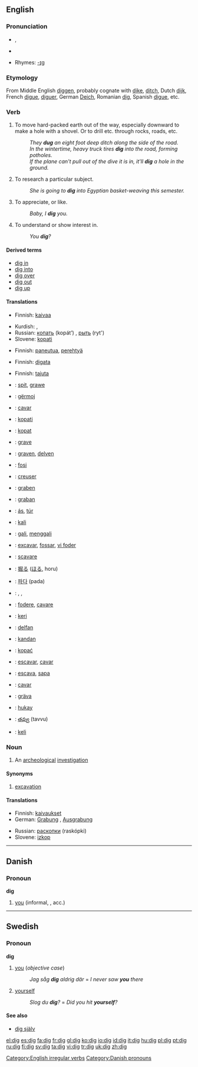 ==English==

===Pronunciation===
* {{IPA|/dɪg/}}, {{SAMPA|/dIg/}}
*{{audio|en-us-dig.ogg|Audio (US)}}

*Rhymes: [[Rhymes:English:-ɪɡ|-ɪɡ]]

===Etymology===
From Middle English [[diggen]], probably cognate with [[dike]], [[ditch]], Dutch [[dijk]], French [[digue]], [[diguer]], German [[Deich]], Romanian [[dig]], Spanish [[digue]], etc.

===Verb===
{{en-verb|digs|digging|dug}}

# To move hard-packed earth out of the way, especially downward to make a hole with a shovel.  Or to drill etc. through rocks, roads, etc.
#:''They '''dug''' an eight foot deep ditch along the side of the road.''
#:''In the wintertime, heavy truck tires '''dig''' into the road, forming potholes.''
#:''If the plane can't pull out of the dive it is in, it'll '''dig''' a hole in the ground.''
# {{italbrac|with "into"}} To research a particular subject.
#:''She is going to '''dig''' into Egyptian basket-weaving this semester.''
# {{slang}} To appreciate, or like.
#:''Baby, I '''dig''' you.''
# {{slang}} To understand or show interest in.
#:''You '''dig'''?''

====Derived terms====
*[[dig in]]
*[[dig into]]
*[[dig over]]
*[[dig out]]
*[[dig up]]

====Translations====
{{trans-top|to move hard-packed earth out of the way}}
*Finnish: [[kaivaa]]
{{trans-mid}}
*Kurdish: {{KUchar|[[هه‌ڵکوڵین]]}}, {{KUchar|[[هه‌ڵقه‌ندن]]}}
*Russian: [[копать]] (kopát’) {{impf}}, [[рыть]] (ryt') {{impf}}
*Slovene: [[kopati]]
{{trans-bottom}}

{{trans-top|to research a particular subject}}
*Finnish: [[paneutua]], [[perehtyä]]
{{trans-mid}}
{{trans-bottom}}

{{trans-top|(''slang'') to appreciate, or like}}
*Finnish: [[digata]]
{{trans-mid}}
{{trans-bottom}}

{{trans-top|(''slang'') to understand or show interest in}}
*Finnish: [[tajuta]]
{{trans-mid}}
{{trans-bottom}}

{{checktrans-top}}
<!--added {{ttbc}}s here.-->

*{{ttbc|Afrikaans}}: [[spit]], [[grawe]]
*{{ttbc|Albanian}}: [[gërmoj]]
*{{ttbc|Catalan}}: [[cavar]]
*{{ttbc|Croatian}}: [[kopati]]
*{{ttbc|Czech}}: [[kopat]]
*{{ttbc|Danish}}: [[grave]]
*{{ttbc|Dutch}}: [[graven]], [[delven]]
*{{ttbc|Esperanto}}: [[fosi]]
*{{ttbc|French}}: [[creuser]]
*{{ttbc|German}}: [[graben]]
*{{ttbc|Gothic}}: [[graban]]
*{{ttbc|Hungarian}}: [[ás]], [[túr]]
*{{ttbc|Ilocano}}: [[kali]]
*{{ttbc|Indonesian}}: [[gali]], [[gali|menggali]]
*{{ttbc|Interlingua}}: [[excavar]], [[fossar]], [[vi foder]]
*{{ttbc|Italian}}: [[scavare]]
*{{ttbc|Japanese}}: [[掘る]] ([[ほる]], horu)
*{{ttbc|Korean}}: [[파다]] (pada)
*{{ttbc|Kurdish}}: {{t|ku|kolîn}}, {{t|ku|kêlan}}, {{t|ku|kolandin}}
*{{ttbc|Latin}}: [[fodere]], [[cavare]]
*{{ttbc|Maori}}: [[keri]]
*{{ttbc|Old English}}: [[delfan]]
*{{ttbc|Persian}}: [[kandan]]
*{{ttbc|Polish}}: [[kopać]]
*{{ttbc|Portuguese}}: [[escavar]], [[cavar]]
*{{ttbc|Romanian}}:  [[escava]], [[sapa]]
*{{ttbc|Spanish}}: [[cavar]]
*{{ttbc|Swedish}}: [[gräva]]
*{{ttbc|Tagalog}}: [[hukay]]
*{{ttbc|Telugu}}: [[తవ్వు]] (tavvu)
*{{ttbc|Tongan}}: [[keli]]
{{trans-bottom}}

===Noun===
{{en-noun}}

# An [[archeological]] [[investigation]]

====Synonyms====
# [[excavation]]

====Translations====
{{trans-top|archeological investigation}}
*Finnish: [[kaivaus|kaivaukset]] {{p}}
*German: [[Grabung]] {{f}}, [[Ausgrabung]] {{f}}
{{trans-mid}}
*Russian: [[раскопки]] (raskópki) {{fpl}}
*Slovene: [[izkop]] {{m}}
{{trans-bottom}}

[[Category:English irregular verbs]]

----

==Danish==

===Pronoun===
'''dig'''

# [[you]] (informal, {{s}}, acc.)

[[Category:Danish pronouns]]

----

==Swedish==

===Pronoun===
'''dig'''

# [[you]] (''objective case'')
#:''Jag såg '''dig''' aldrig där'' = ''I never saw '''you''' there''
# [[yourself]]
#:''Slog du '''dig'''?'' = ''Did you hit '''yourself'''?''

====See also====
*[[dig själv]]

[[el:dig]]
[[es:dig]]
[[fa:dig]]
[[fr:dig]]
[[gl:dig]]
[[ko:dig]]
[[io:dig]]
[[id:dig]]
[[it:dig]]
[[hu:dig]]
[[pl:dig]]
[[pt:dig]]
[[ru:dig]]
[[fi:dig]]
[[sv:dig]]
[[ta:dig]]
[[vi:dig]]
[[tr:dig]]
[[uk:dig]]
[[zh:dig]]